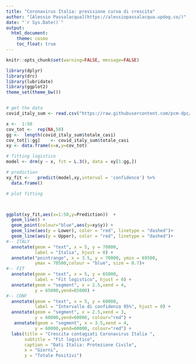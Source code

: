 ```yaml
---
title: "Coronavirus Italia: previsione curva di crescita"
author: "[Alessio Passalacqua](https://alessiopassalacqua.updog.co/)"
date: "`r Sys.Date()`"
output: 
  html_document:
    theme: cosmo
    toc_float: true
---
```


```r
knitr::opts_chunk$set(warning=FALSE, message=FALSE)
```


```r
library(dplyr)
library(drc)
library(lubridate)
library(ggplot2)
theme_set(theme_bw())


# get the data
covid_italy_sum <- read.csv("https://raw.githubusercontent.com/pcm-dpc/COVID-19/master/dati-andamento-nazionale/dpc-covid19-ita-andamento-nazionale.csv")

```

```r
x <-  1:50
cov_tot <-  rep(NA,50)
gg <-  length(covid_italy_sum$totale_casi) 
cov_tot[1:gg]    <- covid_italy_sum$totale_casi
xy <- data.frame(x=x,y=cov_tot)
```


```r
# fitting logistico
model <- drm(y ~ x, fct = L.3(), data = xy[1:gg,])
```


```r
# prediction
xy_fit <-   predict(model,xy,interval = 'confidence') %>%
  data.frame() 
```


```r
# plot fitting



ggplot(xy_fit,aes(x=1:50,y=Prediction))  +
  geom_line() +
  geom_point(colour="blue",aes(y=xy$y)) +
  geom_line(aes(y = Lower), color = "red", linetype = "dashed")+
  geom_line(aes(y = Upper), color = "red", linetype = "dashed")+
#-- ITALY  
  annotate(geom = "text", x = 5, y = 70000,
           label = "Italia", hjust = 0) +
  annotate("pointrange", x = 3.5, y = 70000, ymin = 69500,
           ymax = 70500,colour = "blue", size = 0.7)+
#-- FIT  
  annotate(geom = "text", x = 5, y = 65000,
           label = "Fit logistico", hjust = 0) +
  annotate(geom = "segment", x = 2.5,xend = 4,
           y = 65000,yend=65000) +
#-- CONF
  annotate(geom = "text", x = 5, y = 60000,
           label = "Intervallo di confidenza 95%", hjust = 0) +
  annotate(geom = "segment", x = 2.5,xend = 3,
           y = 60000,yend=60000, colour="red") +
   annotate(geom = "segment", x = 3.5,xend = 4,
           y = 60000,yend=60000, colour="red") +
  labs(title = "Crescita contagiati Coronavirus Italia ",
       subtitle = "Fit logistico",
       caption = "Dati Italia: Protezione Civile",
       x = "Giorni",
       y = "Totale Positivi")


```


